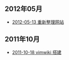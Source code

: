 == 2012年05月 ==
* [[2012-05-13|2012-05-13 重新整理网站]] 

== 2011年10月 ==
* [[2011-10-18|2011-10-18 vimwiki 搭建]] 


